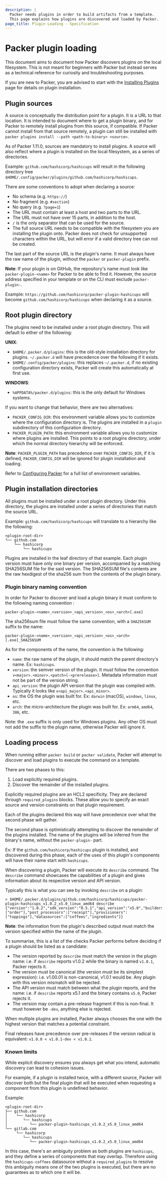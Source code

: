 ```yaml
---
description: |
  Packer needs plugins in order to build artifacts from a template.
  This page explains how plugins are discovered and loaded by Packer.
page_title: Plugin Loading - Specification
---
```


# Packer plugin loading

This document aims to document how Packer discovers plugins on the local filesystem.
This is not meant for beginners with Packer but instead serves as a technical reference for curiosity and troubleshooting purposes.

If you are new to Packer,  you are advised to start with the [Installing Plugins](/packer/docs/plugins/install) page for details on plugin installation.  

## Plugin sources

A source is conceptually the distribution point for a plugin. It is a URL to that location. It is intended to document where to get a plugin binary, and for Packer to remotely install plugins from this source, if compatible.
If Packer cannot install from that source remotely, a plugin can still be installed with `packer plugins install --path <path-to-binary> <source>`.

As of Packer 1.11.0, sources are mandatory to install plugins.
A source will also reflect where a plugin is installed on the local filesystem, as a series of directories.

Example: `github.com/hashicorp/hashicups` will result in the following directory tree `$HOME/.config/packer/plugins/github.com/hashicorp/hashicups`.


There are some conventions to adopt when declaring a source:

* No schema (e.g. `https://`)
* No fragment (e.g. `#section`)
* No query (e.g. `?page=1`)
* The URL must contain at least a host and two parts to the URL.
* The URL must not have over 15 parts, in addition to the host.
* `/` is the only separator that can be used for the source.
* The full source URL needs to be compatible with the filesystem you are installing the plugin onto. Packer does not check for unsupported characters within the URL, but will error if a valid directory tree can not be created.

The last part of the source URL is the plugin's name.
It must always have the raw name of the plugin, without the `packer` or `packer-plugin` prefix.

**Note**: If your plugin is on GitHub, the repository's name must look like `packer-plugin-<name>` for Packer to be able to find it. However, the source address specified in your template or on the CLI must exclude `packer-plugin-`.

Example: `https://github.com/hashicorp/packer-plugin-hashicups` will become `github.com/hashicorp/hashicups` when declaring it as a source.

## Root plugin directory

The plugins need to be installed under a root plugin directory.
This will default to either of the following:

**UNIX**:

* `$HOME/.packer.d/plugins`: this is the old-style installation directory for plugins. `~/.packer.d` will have precedence over the following if it exists.
* `$HOME/.config/packer/plugins`: this replaces `~/.packer.d`, if no existing configuration directory exists, Packer will create this automatically at first use.

**WINDOWS**:

* `%APPDATA%/packer.d/plugins`: this is the only default for Windows systems.

If you want to change that behavior, there are two alternatives:

* `PACKER_CONFIG_DIR`: this environment variable allows you to customize where the configuration directory is. The plugins are installed in a `plugin` subdirectory of this configuration directory.
* `PACKER_PLUGIN_PATH`: this environment variable allows you to customize where plugins are installed. This points to a root plugins directory, under which the normal directory hierarchy will be enforced.

**Note**: `PACKER_PLUGIN_PATH` has precedence over `PACKER_CONFIG_DIR`, if it is defined, `PACKER_CONFIG_DIR` will be ignored for plugin installation and loading.

Refer to [Configuring Packer](/packer/docs/configure) for a full list of environment variables. 

## Plugin installation directories

All plugins must be installed under a root plugin directory.
Under this directory, the plugins are installed under a series of directories that match the source URL.

Example: `github.com/hashicorp/hashicups` will translate to a hierarchy like the following:

```shell-session
<plugin-root-dir>
└── github.com
    └── hashicorp
        └── hashicups
```

Plugins are installed in the leaf directory of that example.
Each plugin version must have only one binary per version, accompanied by a matching SHA256SUM file for the said version. The SHA256SUM file's contents are the raw hexdigest of the sha256 sum from the contents of the plugin binary.

### Plugin binary naming convention

In order for Packer to discover and load a plugin binary it must conform to the following naming convention :

`packer-plugin-<name>_<version>_<api_version>_<os>_<arch>[.exe]`

The sha256sum file must follow the same convention, with a `SHA256SUM` suffix to the name:

`packer-plugin-<name>_<version>_<api_version>_<os>_<arch>[.exe]_SHA256SUM`

As for the components of the name, the convention is the following:

* `name`: the raw name of the plugin, it should match the parent directory's name. Ex: `hashicups`.
* `version`: the semver version of the plugin. It must follow the convention `v<major>.<minor>.<patch>[-<prerelease>]`. Metadata information must not be part of the version string.
* `api_version`: the plugin API version that the plugin was compiled with. Typically it looks like `x<api_major>.<api_minor>`.
* `os`: the OS the plugin was built for. Ex: `darwin` (macOS), `windows`, `linux`, etc.
* `arch`: the micro-architecture the plugin was built for. Ex: `arm64`, `amd64`, `386`, etc.

Note: the `.exe` suffix is only used for Windows plugins. Any other OS must not add the suffix to the plugin name, otherwise Packer will ignore it.

## Loading process

When running either `packer build` or `packer validate`, Packer will attempt to discover and load plugins to execute the command on a template.

There are two phases to this:

1. Load explicitly required plugins.
2. Discover the remainder of the installed plugins.

Explicitly required plugins are an HCL2 specificity.
They are declared through `required_plugins` blocks.
These allow you to specify an exact source and version constraints on that plugin requirement.

Each of the plugins declared this way will have precedence over what the second phase will gather.

The second phase is optimistically attempting to discover the remainder of the plugins installed.
The name of the plugins will be inferred from the binary's name, without the `packer-plugin-` part.

Ex: If the `github.com/hashicorp/hashicups` plugin is installed, and discovered during this phase, each of the uses of this plugin's components will have their name start with `hashicups`.

When discovering a plugin, Packer will execute its `describe` command.
The `describe` command showcases the capabilities of a plugin and gives information about its respective version and API version.

Typically this is what you can see by invoking `describe` on a plugin:

```shell-session
> $HOME/.packer.d/plugins/github.com/hashicorp/hashicups/packer-plugin-hashicups_v1.0.2_x5.0_linux_amd64 describe
{"version":"1.0.2","sdk_version":"0.5.1","api_version":"x5.0","builders":["order"],"post_processors":["receipt"],"provisioners":["toppings"],"datasources":["coffees","ingredients"]}
```

**Note**: the information from the plugin's described output must match the version specified within the name of the plugin.

To summarise, this is a list of the checks Packer performs before deciding if a plugin should be listed as a candidate:

* The version reported by `describe` must match the version in the plugin name: i.e. if `describe` reports v1.0.2 while the binary is named `v1.0.1`, Packer rejects it.
* The version must be canonical (the version must be its simplest expression): i.e. v1.00.01 is non-canonical, v1.0.1 would be. Any plugin with this version mismatch will be rejected.
* The API version must match between what the plugin reports, and the name: i.e. if `describe` reports x5.1 and the binary contains `x5.0`, Packer rejects it.
* The version may contain a pre-release fragment if this is non-final. It must however be `-dev`, anything else is rejected.

When multiple plugins are installed, Packer always chooses the one with the highest version that matches a potential constraint.

Final releases have precedence over pre-releases if the version radical is equivalent: `v1.0.0 < v1.0.1-dev < v1.0.1`.

### Known limits

While explicit discovery ensures you always get what you intend, automatic discovery can lead to cohesion issues.

For example, if a plugin is installed twice, with a different source, Packer will discover both but the final plugin that will be executed when requesting a component from this plugin is undefined behavior.

Example:

```shell-session
<plugin-root-dir>
├── github.com
│    └── hashicorp
│       └── hashicups
│          └── packer-plugin-hashicups_v1.0.2_x5.0_linux_amd64
└── gitlab.com
     └── hashicorp
        └── hashicups
           └── packer-plugin-hashicups_v1.0.2_x5.0_linux_amd64
```

In this case, there's an ambiguity problem as both plugins are `hashicups`, and they define a series of components that may overlap.
Therefore using the `hashicups-coffees` datasource without a `required_plugins` to resolve this ambiguity means one of the two plugins is executed, but there are no guarantees as to which one it will be.
